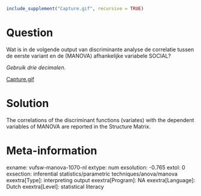 ```r
include_supplement("Capture.gif", recursive = TRUE)
```

Question
========
Wat is in de volgende output van discriminante analyse de correlatie
tussen de eerste variant en de (MANOVA) afhankelijke variabele SOCIAL?  
  
*Gebruik drie decimalen.*  
  
[Capture.gif](Capture.gif)


Solution
========





The correlations of the discriminant functions (variates) with the
dependent variables of MANOVA are reported in the Structure Matrix.





Meta-information
================
exname: vufsw-manova-1070-nl
extype: num
exsolution: -0.765
extol: 0
exsection: inferential statistics/parametric techniques/anova/manova
exextra[Type]: interpreting output
exextra[Program]: NA
exextra[Language]: Dutch
exextra[Level]: statistical literacy

